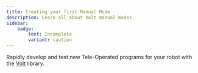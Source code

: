 ```yaml
---
title: Creating your first Manual Mode
description: Learn all about Volt manual modes.
sidebar:
    badge: 
        text: Incomplete
        variant: caution
---
```


Rapidly develop and test new Tele-Operated programs for your robot with the [Volt](/api/Volt) library.
